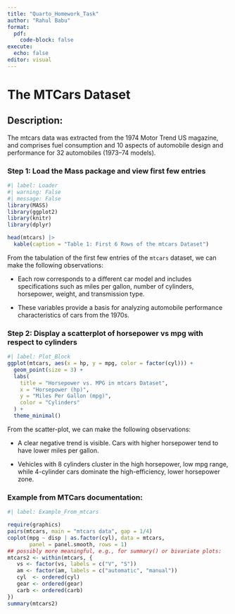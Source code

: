 ```yaml
---
title: "Quarto_Homework_Task"
author: "Rahul Babu"
format:
  pdf:
    code-block: false
execute:
  echo: false
editor: visual
---
```


# The MTCars Dataset

## Description:

The mtcars data was extracted from the 1974 Motor Trend US magazine, and comprises fuel consumption and 10 aspects of automobile design and performance for 32 automobiles (1973–74 models).

### Step 1: Load the Mass package and view first few entries

```r
#| label: Loader
#| warning: False
#| message: False
library(MASS)
library(ggplot2)
library(knitr)
library(dplyr)

head(mtcars) |>
  kable(caption = "Table 1: First 6 Rows of the mtcars Dataset")
```

From the tabulation of the first few entries of the `mtcars` dataset, we can make the following observations:

-   Each row corresponds to a different car model and includes specifications such as miles per gallon, number of cylinders, horsepower, weight, and transmission type.

-   These variables provide a basis for analyzing automobile performance characteristics of cars from the 1970s.

### Step 2: Display a scatterplot of horsepower vs mpg with respect to cylinders

```r
#| label: Plot_Block
ggplot(mtcars, aes(x = hp, y = mpg, color = factor(cyl))) +
  geom_point(size = 3) +
  labs(
    title = "Horsepower vs. MPG in mtcars Dataset",
    x = "Horsepower (hp)",
    y = "Miles Per Gallon (mpg)",
    color = "Cylinders"
  ) +
  theme_minimal()
```

From the scatter-plot, we can make the following observations:

-   A clear negative trend is visible. Cars with higher horsepower tend to have lower miles per gallon.

-   Vehicles with 8 cylinders cluster in the high horsepower, low mpg range, while 4-cylinder cars dominate the high-efficiency, lower horsepower zone.

### Example from MTCars documentation:

```r
#| label: Example_From_mtcars

require(graphics)
pairs(mtcars, main = "mtcars data", gap = 1/4)
coplot(mpg ~ disp | as.factor(cyl), data = mtcars,
       panel = panel.smooth, rows = 1)
## possibly more meaningful, e.g., for summary() or bivariate plots:
mtcars2 <- within(mtcars, {
   vs <- factor(vs, labels = c("V", "S"))
   am <- factor(am, labels = c("automatic", "manual"))
   cyl  <- ordered(cyl)
   gear <- ordered(gear)
   carb <- ordered(carb)
})
summary(mtcars2)
```
